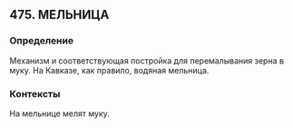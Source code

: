 ## 475. МЕЛЬНИЦА
### Определение
Механизм и соответствующая постройка для перемалывания зерна в муку. На Кавказе, как правило, водяная мельница.

### Контексты
На мельнице мелят муку.

